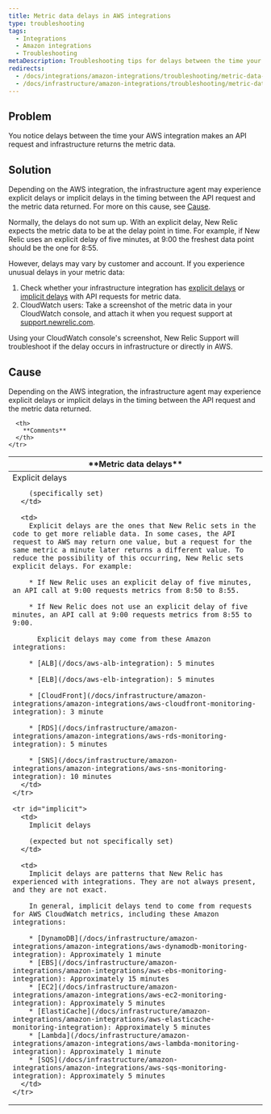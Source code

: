 ```yaml
---
title: Metric data delays in AWS integrations
type: troubleshooting
tags:
  - Integrations
  - Amazon integrations
  - Troubleshooting
metaDescription: Troubleshooting tips for delays between the time your AWS integration makes an API request and New Relic infrastructure monitoring returns the metric data.
redirects:
  - /docs/integrations/amazon-integrations/troubleshooting/metric-data-delays-amazon-aws-integrations
  - /docs/infrastructure/amazon-integrations/troubleshooting/metric-data-delays-amazon-aws-integrations-0
---
```


## Problem

You notice delays between the time your AWS integration makes an API request and infrastructure returns the metric data.

## Solution

Depending on the AWS integration, the infrastructure agent may experience explicit delays or implicit delays in the timing between the API request and the metric data returned. For more on this cause, see [Cause](#cause).

Normally, the delays do not sum up. With an explicit delay, New Relic expects the metric data to be at the delay point in time. For example, if New Relic uses an explicit delay of five minutes, at 9:00 the freshest data point should be the one for 8:55.

However, delays may vary by customer and account. If you experience unusual delays in your metric data:

1. Check whether your infrastructure integration has [explicit delays](#explicit) or [implicit delays](#implicit) with API requests for metric data.
2. CloudWatch users: Take a screenshot of the metric data in your CloudWatch console, and attach it when you request support at [support.newrelic.com](https://support.newrelic.com/).

Using your CloudWatch console's screenshot, New Relic Support will troubleshoot if the delay occurs in infrastructure or directly in AWS.

## Cause

Depending on the AWS integration, the infrastructure agent may experience explicit delays or implicit delays in the timing between the API request and the metric data returned.

<table>
  <thead>
    <tr>
      <th style={{ width: "200px" }}>
        **Metric data delays**
      </th>

      <th>
        **Comments**
      </th>
    </tr>
  </thead>

  <tbody>
    <tr id="explicit">
      <td>
        Explicit delays

        (specifically set)
      </td>

      <td>
        Explicit delays are the ones that New Relic sets in the code to get more reliable data. In some cases, the API request to AWS may return one value, but a request for the same metric a minute later returns a different value. To reduce the possibility of this occurring, New Relic sets explicit delays. For example:

        * If New Relic uses an explicit delay of five minutes, an API call at 9:00 requests metrics from 8:50 to 8:55.

        * If New Relic does not use an explicit delay of five minutes, an API call at 9:00 requests metrics from 8:55 to 9:00.

          Explicit delays may come from these Amazon integrations:

        * [ALB](/docs/aws-alb-integration): 5 minutes

        * [ELB](/docs/aws-elb-integration): 5 minutes

        * [CloudFront](/docs/infrastructure/amazon-integrations/amazon-integrations/aws-cloudfront-monitoring-integration): 3 minute

        * [RDS](/docs/infrastructure/amazon-integrations/amazon-integrations/aws-rds-monitoring-integration): 5 minutes

        * [SNS](/docs/infrastructure/amazon-integrations/amazon-integrations/aws-sns-monitoring-integration): 10 minutes
      </td>
    </tr>

    <tr id="implicit">
      <td>
        Implicit delays

        (expected but not specifically set)
      </td>

      <td>
        Implicit delays are patterns that New Relic has experienced with integrations. They are not always present, and they are not exact.

        In general, implicit delays tend to come from requests for AWS CloudWatch metrics, including these Amazon integrations:

        * [DynamoDB](/docs/infrastructure/amazon-integrations/amazon-integrations/aws-dynamodb-monitoring-integration): Approximately 1 minute
        * [EBS](/docs/infrastructure/amazon-integrations/amazon-integrations/aws-ebs-monitoring-integration): Approximately 15 minutes
        * [EC2](/docs/infrastructure/amazon-integrations/amazon-integrations/aws-ec2-monitoring-integration): Approximately 5 minutes
        * [ElastiCache](/docs/infrastructure/amazon-integrations/amazon-integrations/aws-elasticache-monitoring-integration): Approximately 5 minutes
        * [Lambda](/docs/infrastructure/amazon-integrations/amazon-integrations/aws-lambda-monitoring-integration): Approximately 1 minute
        * [SQS](/docs/infrastructure/amazon-integrations/amazon-integrations/aws-sqs-monitoring-integration): Approximately 5 minutes
      </td>
    </tr>
  </tbody>
</table>
